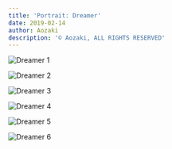 ```yaml
---
title: 'Portrait: Dreamer'
date: 2019-02-14
author: Aozaki
description: '© Aozaki, ALL RIGHTS RESERVED'
---
```



![Dreamer 1](#portfolio/20190214_dreamer/0001.jpg)

![Dreamer 2](#portfolio/20190214_dreamer/0002.jpg)

![Dreamer 3](#portfolio/20190214_dreamer/0003.jpg)

![Dreamer 4](#portfolio/20190214_dreamer/0004.jpg)

![Dreamer 5](#portfolio/20190214_dreamer/0005.jpg)

![Dreamer 6](#portfolio/20190214_dreamer/0006.jpg)

<Navi Date="2019" Name="dreamer" />
